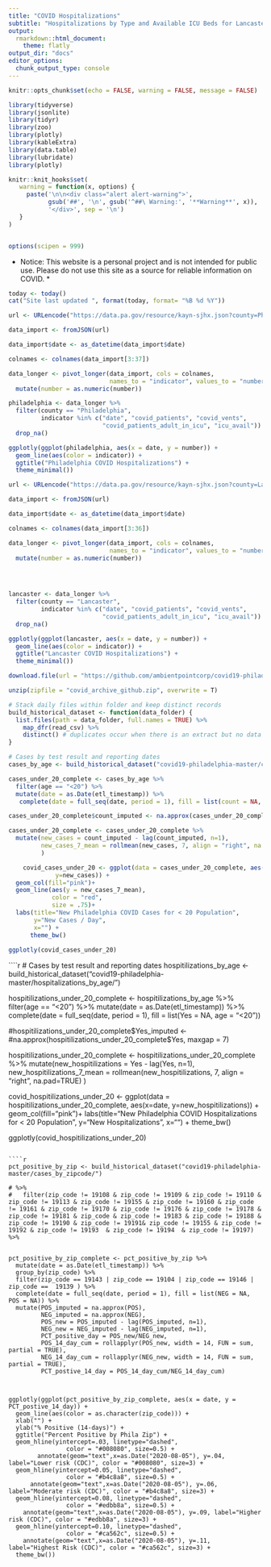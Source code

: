 ```yaml
---
title: "COVID Hospitalizations"
subtitle: "Hospitalizations by Type and Available ICU Beds for Lancaster and Philadelphia Counties"
output:
  rmarkdown::html_document:
    theme: flatly
output_dir: "docs"
editor_options: 
  chunk_output_type: console
---
```


```r
knitr::opts_chunk$set(echo = FALSE, warning = FALSE, message = FALSE)

library(tidyverse)
library(jsonlite)
library(tidyr)
library(zoo)
library(plotly)
library(kableExtra)
library(data.table)
library(lubridate)
library(plotly)

knitr::knit_hooks$set(
   warning = function(x, options) {
     paste('\n\n<div class="alert alert-warning">',
           gsub('##', '\n', gsub('^##\ Warning:', '**Warning**', x)),
           '</div>', sep = '\n')
   }
)


options(scipen = 999) 
```

* Notice: This website is a personal project and is not intended for public use. Please do not use this site as a source for reliable information on COVID. *

```r

today <- today()
cat("Site last updated ", format(today, format= "%B %d %Y"))
```


```r

url <- URLencode("https://data.pa.gov/resource/kayn-sjhx.json?county=Philadelphia")

data_import <- fromJSON(url)

data_import$date <- as_datetime(data_import$date)

colnames <- colnames(data_import[3:37])

data_longer <- pivot_longer(data_import, cols = colnames, 
                            names_to = "indicator", values_to = "number") %>%
  mutate(number = as.numeric(number))

```


```r

philadelphia <- data_longer %>% 
  filter(county == "Philadelphia", 
         indicator %in% c("date", "covid_patients", "covid_vents", 
                          "covid_patients_adult_in_icu", "icu_avail")) %>% 
  drop_na()

ggplotly(ggplot(philadelphia, aes(x = date, y = number)) + 
  geom_line(aes(color = indicator)) +
  ggtitle("Philadelphia COVID Hospitalizations") +
  theme_minimal())
```

```r

url <- URLencode("https://data.pa.gov/resource/kayn-sjhx.json?county=Lancaster")

data_import <- fromJSON(url)

data_import$date <- as_datetime(data_import$date)

colnames <- colnames(data_import[3:36])

data_longer <- pivot_longer(data_import, cols = colnames, 
                            names_to = "indicator", values_to = "number") %>%
  mutate(number = as.numeric(number))


           
```

```r

lancaster <- data_longer %>% 
  filter(county == "Lancaster", 
         indicator %in% c("date", "covid_patients", "covid_vents", 
                          "covid_patients_adult_in_icu", "icu_avail")) %>% 
  drop_na()

ggplotly(ggplot(lancaster, aes(x = date, y = number)) + 
  geom_line(aes(color = indicator)) +
  ggtitle("Lancaster COVID Hospitalizations") +
  theme_minimal())
```

```r

download.file(url = "https://github.com/ambientpointcorp/covid19-philadelphia/archive/master.zip", destfile = "covid_archive_github.zip")

unzip(zipfile = "covid_archive_github.zip", overwrite = T)

# Stack daily files within folder and keep distinct records
build_historical_dataset <- function(data_folder) {
  list.files(path = data_folder, full.names = TRUE) %>%
    map_dfr(read_csv) %>%
    distinct() # duplicates occur when there is an extract but no data update
}

# Cases by test result and reporting dates
cases_by_age <- build_historical_dataset("covid19-philadelphia-master/cases_by_age/")

cases_under_20_complete <- cases_by_age %>% 
  filter(age == "<20") %>% 
  mutate(date = as.Date(etl_timestamp)) %>% 
   complete(date = full_seq(date, period = 1), fill = list(count = NA, age = "<20"))

cases_under_20_complete$count_imputed <- na.approx(cases_under_20_complete$count, maxgap = 7)

cases_under_20_complete <- cases_under_20_complete %>% 
  mutate(new_cases = count_imputed - lag(count_imputed, n=1),
         new_cases_7_mean = rollmean(new_cases, 7, align = "right", na.pad=TRUE)
         )

    covid_cases_under_20 <- ggplot(data = cases_under_20_complete, aes(x=date,
             y=new_cases)) +
  geom_col(fill="pink")+
  geom_line(aes(y = new_cases_7_mean), 
            color = "red", 
            size = .75)+
  labs(title="New Philadelphia COVID Cases for < 20 Population",
       y="New Cases / Day",
       x="") +
      theme_bw()
  
ggplotly(covid_cases_under_20)


```


````r

# Cases by test result and reporting dates
hospitilizations_by_age <- build_historical_dataset("covid19-philadelphia-master/hospitalizations_by_age/")

hospitilizations_under_20_complete <- hospitilizations_by_age %>% 
  filter(age == "<20") %>% 
  mutate(date = as.Date(etl_timestamp)) %>% 
   complete(date = full_seq(date, period = 1), fill = list(Yes = NA, age = "<20"))

#hospitilizations_under_20_complete$Yes_imputed <- #na.approx(hospitilizations_under_20_complete$Yes, maxgap = 7)

hospitilizations_under_20_complete <- hospitilizations_under_20_complete %>% 
  mutate(new_hospitilizations = Yes - lag(Yes, n=1),
         new_hospitilizations_7_mean = rollmean(new_hospitilizations, 7, align = "right", na.pad=TRUE)
         )

covid_hospitilizations_under_20 <- ggplot(data = hospitilizations_under_20_complete, aes(x=date,
             y=new_hospitilizations)) +
  geom_col(fill="pink")+
  labs(title="New Philadelphia COVID Hospitalizations for < 20 Population",
       y="New Hospitalizations",
       x="") +
      theme_bw()
  
ggplotly(covid_hospitilizations_under_20)

```

````r

pct_positive_by_zip <- build_historical_dataset("covid19-philadelphia-master/cases_by_zipcode/")

# %>% 
#   filter(zip_code != 19108 & zip_code != 19109 & zip_code != 19110 & zip_code != 19113 & zip_code != 19155 & zip_code != 19160 & zip_code != 19161 & zip_code != 19170 & zip_code != 19176 & zip_code != 19178 & zip_code != 19181 & zip_code & zip_code != 19183 & zip_code != 19188 & zip_code != 19190 & zip_code != 19191& zip_code != 19155 & zip_code != 19192 & zip_code != 19193  & zip_code != 19194  & zip_code != 19197) %>% 


pct_positive_by_zip_complete <- pct_positive_by_zip %>% 
  mutate(date = as.Date(etl_timestamp)) %>% 
  group_by(zip_code) %>% 
  filter(zip_code == 19143 | zip_code == 19104 | zip_code == 19146 | zip_code ==  19139 ) %>% 
  complete(date = full_seq(date, period = 1), fill = list(NEG = NA, POS = NA)) %>%
  mutate(POS_imputed = na.approx(POS),
         NEG_imputed = na.approx(NEG),
         POS_new = POS_imputed - lag(POS_imputed, n=1),
         NEG_new = NEG_imputed - lag(NEG_imputed, n=1),
         PCT_positive_day = POS_new/NEG_new,
         POS_14_day_cum = rollapplyr(POS_new, width = 14, FUN = sum, partial = TRUE),
         NEG_14_day_cum = rollapplyr(NEG_new, width = 14, FUN = sum, partial = TRUE),
         PCT_postive_14_day = POS_14_day_cum/NEG_14_day_cum)



ggplotly(ggplot(pct_positive_by_zip_complete, aes(x = date, y = PCT_postive_14_day)) + 
  geom_line(aes(color = as.character(zip_code))) +
  xlab("") +
  ylab("% Positive (14-days)") +
  ggtitle("Percent Positive by Phila Zip") +
  geom_hline(yintercept=.03, linetype="dashed", 
                color = "#008080", size=0.5) +
        annotate(geom="text",x=as.Date("2020-08-05"), y=.04, label="Lower risk (CDC)", color = "#008080", size=3) +
  geom_hline(yintercept=0.05, linetype="dashed", 
                color = "#b4c8a8", size=0.5) +
      annotate(geom="text",x=as.Date("2020-08-05"), y=.06, label="Moderate risk (CDC)", color = "#b4c8a8", size=3) +
  geom_hline(yintercept=0.08, linetype="dashed", 
                color = "#edbb8a", size=0.5) +
    annotate(geom="text",x=as.Date("2020-08-05"), y=.09, label="Higher risk (CDC)", color = "#edbb8a", size=3) +
  geom_hline(yintercept=0.10, linetype="dashed", 
                color = "#ca562c", size=0.5) +
    annotate(geom="text",x=as.Date("2020-08-05"), y=.11, label="Highest Risk (CDC)", color = "#ca562c", size=3) +
  theme_bw())
```